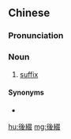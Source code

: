 {{also|后缀}}
==Chinese==
{{zh-forms|s=后缀}}

===Pronunciation===
{{zh-pron
|m=hòuzhuì
|cat=n
}}

===Noun===
{{zh-noun}}

# {{lb|zh|grammar}} [[suffix]]

====Synonyms====
* {{zh-l|詞尾}}

[[hu:後綴]]
[[mg:後綴]]